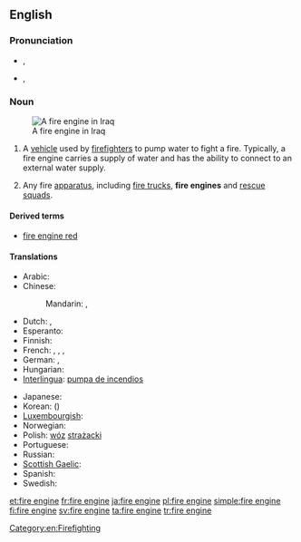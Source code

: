 ==English==
{{wikipedia}}

===Pronunciation===
* {{a|UK|Australian}} {{IPA|/faɪə(ɹ).ɛn.dʒin/}}, {{SAMPA|/faI@(r).En.dZIn/}}
* {{a|US}} {{enPR|fīər ĕn jĭn}} {{IPA|/faɪɚ.ɛn.dʒin/}}, {{SAMPA|/faI@`.En.dZIn/}}

===Noun===
{{en-noun|sg=[[fire]] [[engine]]}}
[[Image:Baghdad fire department engine Iraq.jpg|thumb|A fire engine in Iraq]]

# {{firefighting}} A [[vehicle]] used by [[firefighter]]s to pump water to fight a fire.  Typically, a fire engine carries a supply of water and has the ability to connect to an external water supply.
# Any fire [[apparatus]], including [[fire truck]]s, '''fire engines''' and [[rescue squad]]s.

====Derived terms====
* [[fire engine red]]

====Translations====
{{trans-top|fire truck}}
* Arabic: {{t|ar|حريق محرك|m|tr=Hariiq muHárrik}}
* Chinese:
*: Mandarin: {{t-|cmn|消防車|sc=Hani}},  {{t-|cmn|消防车|tr=xiāofángchē|sc=Hani}}
* Dutch: {{t+|nl|brandweerauto|m}}, {{t+|nl|brandweerwagen|m}}
* Esperanto: {{t+|eo|fajropumpilo|xs=Esperanto}}
* Finnish: {{t-|fi|paloauto}}
* French: {{t+|fr|camion d'incendie|m}}, {{t+|fr|pompe à incendie|f}}, {{t+|fr|voiture de pompiers|f}}, {{t|fr|camion de pompiers|m}}
* German: {{t+|de|Feuerwehrwagen|m}}, {{t+|de|Feuerwehrspritze|f}}
* Hungarian: {{t|hu|tűzoltóautó}}
* [[Interlingua]]: [[pumpa de incendios]]
{{trans-mid}}
* Japanese: {{t-|ja|消防車|tr=しょうぼうしゃ, shōbōsha}}
* Korean: {{t|ko|소방차|tr=sobangcha|sc=Hang}} ({{t+|ko|消防車|sc=Hani}})
* [[Luxembourgish]]: {{t|lb|Pompjeesgefier|n}}
* Norwegian: {{t-|no|brannbil|m}}
* Polish: [[wóz]] [[strażacki]] {{m}}
* Portuguese: {{t+|pt|bomba de incêndio|f}}
* Russian: {{t-|ru|пожарная машина|f|tr=požárnaja mašína}}
* [[Scottish Gaelic]]: {{t-|gd|einnsean-smàlaidh|m|xs=Scottish Gaelic}}
* Spanish: {{t+|es|coche de bomberos|m}}
* Swedish: {{t+|sv|brandbil|c}}
{{trans-bottom}}

[[Category:en:Firefighting]]

[[et:fire engine]]
[[fr:fire engine]]
[[ja:fire engine]]
[[pl:fire engine]]
[[simple:fire engine]]
[[fi:fire engine]]
[[sv:fire engine]]
[[ta:fire engine]]
[[tr:fire engine]]